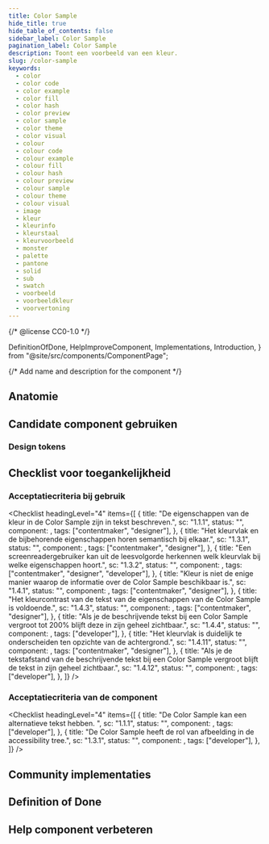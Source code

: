 ```yaml
---
title: Color Sample
hide_title: true
hide_table_of_contents: false
sidebar_label: Color Sample
pagination_label: Color Sample
description: Toont een voorbeeld van een kleur.
slug: /color-sample
keywords:
  - color
  - color code
  - color example
  - color fill
  - color hash
  - color preview
  - color sample
  - color theme
  - color visual
  - colour
  - colour code
  - colour example
  - colour fill
  - colour hash
  - colour preview
  - colour sample
  - colour theme
  - colour visual
  - image
  - kleur
  - kleurinfo
  - kleurstaal
  - kleurvoorbeeld
  - monster
  - palette
  - pantone
  - solid
  - sub
  - swatch
  - voorbeeld
  - voorbeeldkleur
  - voorvertoning
---
```


{/* @license CC0-1.0 */}

  DefinitionOfDone,
  HelpImproveComponent,
  Implementations,
  Introduction,
} from "@site/src/components/ComponentPage";

{/* Add name and description for the component */}


<Introduction component={component} headingLevel={1} description={description} />

<ComponentAliases component={component} />

## Anatomie

<ComponentAnatomy component={component} illustration={ColorSampleIllustration} />

## Candidate component gebruiken

### Design tokens

<DesignTokens tokens={tokens} />

<Markdown omitH1 headingLevel={3}>
  <Usage />
</Markdown>

## Checklist voor toegankelijkheid

<IntroGebruik />

### Acceptatiecriteria bij gebruik

<AcImplementatie />

<Checklist
  headingLevel="4"
  items={[
    {
      title: "De eigenschappen van de kleur in de Color Sample zijn in tekst beschreven.",
      sc: "1.1.1",
      status: "",
      component: <Wcag111 />,
      tags: ["contentmaker", "designer"],
    },
    {
      title: "Het kleurvlak en de bijbehorende eigenschappen horen semantisch bij elkaar.",
      sc: "1.3.1",
      status: "",
      component: <Wcag131 />,
      tags: ["contentmaker", "designer"],
    },
    {
      title:
        "Een screenreadergebruiker kan uit de leesvolgorde herkennen welk kleurvlak bij welke eigenschappen hoort.",
      sc: "1.3.2",
      status: "",
      component: <Wcag132 />,
      tags: ["contentmaker", "designer", "developer"],
    },
    {
      title: "Kleur is niet de enige manier waarop de informatie over de Color Sample beschikbaar is.",
      sc: "1.4.1",
      status: "",
      component: <Wcag141 />,
      tags: ["contentmaker", "designer"],
    },
    {
      title: "Het kleurcontrast van de tekst van de eigenschappen van de Color Sample is voldoende.",
      sc: "1.4.3",
      status: "",
      component: <Wcag143 />,
      tags: ["contentmaker", "designer"],
    },
    {
      title:
        "Als je de beschrijvende tekst bij een Color Sample vergroot tot 200% blijft deze in zijn geheel zichtbaar.",
      sc: "1.4.4",
      status: "",
      component: <Wcag144 />,
      tags: ["developer"],
    },
    {
      title: "Het kleurvlak is duidelijk te onderscheiden ten opzichte van de achtergrond.",
      sc: "1.4.11",
      status: "",
      component: <Wcag1411 />,
      tags: ["contentmaker", "designer"],
    },
    {
      title:
        "Als je de tekstafstand van de beschrijvende tekst bij een Color Sample vergroot blijft de tekst in zijn geheel zichtbaar.",
      sc: "1.4.12",
      status: "",
      component: <Wcag1412 />,
      tags: ["developer"],
    },
  ]}
/>

### Acceptatiecriteria van de component

<AcComponent />

<Checklist
  headingLevel="4"
  items={[
    {
      title: "De Color Sample kan een alternatieve tekst hebben. ",
      sc: "1.1.1",
      status: "",
      component: <Wcag111NLDS />,
      tags: ["developer"],
    },
    {
      title: "De Color Sample heeft de rol van afbeelding in de accessibility tree.",
      sc: "1.3.1",
      status: "",
      component: <Wcag131NLDS />,
      tags: ["developer"],
    },
  ]}
/>

## Community implementaties

<Implementations component={component} headingLevel={3} />

## Definition of Done

<DefinitionOfDone component={component} headingLevel={3} />

## Help component verbeteren

<HelpImproveComponent component={component} headingLevel={3} />
